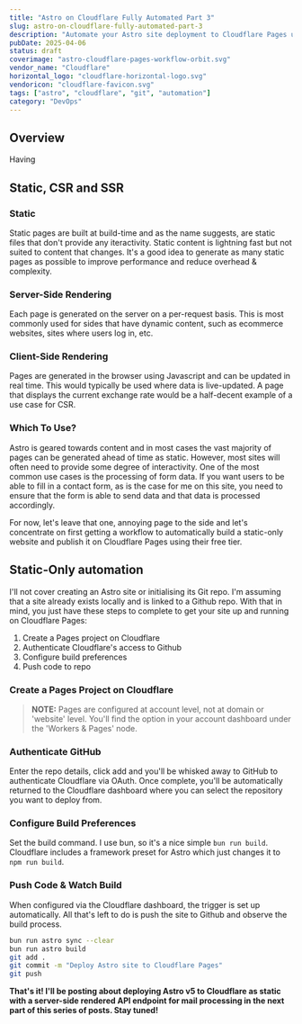 ```yaml
---
title: "Astro on Cloudflare Fully Automated Part 3"
slug: astro-on-cloudflare-fully-automated-part-3
description: "Automate your Astro site deployment to Cloudflare Pages using Git workflow automation"
pubDate: 2025-04-06
status: draft
coverimage: "astro-cloudflare-pages-workflow-orbit.svg"
vendor_name: "Cloudflare"
horizontal_logo: "cloudflare-horizontal-logo.svg"
vendoricon: "cloudflare-favicon.svg"
tags: ["astro", "cloudflare", "git", "automation"]
category: "DevOps"
---
```



## Overview

Having 
## Static, CSR and SSR

### Static

Static pages are built at build-time and as the name suggests, are static files that don't provide any iteractivity. Static content is lightning fast but not suited to content that changes. It's a good idea to generate as many static pages as possible to improve performance and reduce overhead & complexity.

### Server-Side Rendering

Each page is generated on the server on a per-request basis. This is most commonly used for sides that have dynamic content, such as ecommerce websites, sites where users log in, etc.

### Client-Side Rendering

Pages are generated in the browser using Javascript and can be updated in real time. This would typically be used where data is live-updated. A page that displays the current exchange rate would be a half-decent example of a use case for CSR.

### Which To Use?

Astro is geared towards content and in most cases the vast majority of pages can be generated ahead of time as static. However, most sites will often need to provide some degree of interactivity. One of the most common use cases is the processing of form data. If you want users to be able to fill in a contact form, as is the case for me on this site, you need to ensure that the form is able to send data and that data is processed accordingly.

For now, let's leave that one, annoying page to the side and let's concentrate on first getting a workflow to automatically build a static-only website and publish it on Cloudflare Pages using their free tier.

## Static-Only automation

I'll not cover creating an Astro site or initialising its Git repo. I'm assuming that a site already exists locally and is linked to a Github repo. With that in mind, you just have these steps to complete to get your site up and running on Cloudflare Pages:

1. Create a Pages project on Cloudflare
2. Authenticate Cloudflare's access to Github
3. Configure build preferences
4. Push code to repo

### Create a Pages Project on Cloudflare

> **NOTE:** Pages are configured at account level, not at domain or 'website' level. You'll find the option in your account dashboard under the 'Workers & Pages' node.

<div class="not-prose">
<LightBox src={cloudflarePagesDashboard}
  alt="Cloudflare Pages"
  width={300}
  class="my-4"
  captionText="Cloudflare Pages dashboard showing the Workers & Pages section"
/>
</div>

### Authenticate GitHub

Enter the repo details, click add and you'll be whisked away to GitHub to authenticate Cloudflare via OAuth. Once complete, you'll be automatically returned to the Cloudflare dashboard where you can select the repository you want to deploy from.

### Configure Build Preferences

Set the build command. I use bun, so it's a nice simple `bun run build`. Cloudflare includes a framework preset for Astro which just changes it to `npm run build`.

<div class="not-prose">
<LightBox src={cloudflarePagesBuildPreferences}
  alt="Cloudflare build preferences"
  width={300}
  class="my-4"
  captionText="Build preferences"
/>
</div>

### Push Code &amp; Watch Build

When configured via the Cloudflare dashboard, the trigger is set up automatically. All that's left to do is push the site to Github and observe the build process.

```bash caption="Push Astro code to repository"
bun run astro sync --clear
bun run astro build
git add .
git commit -m "Deploy Astro site to Cloudflare Pages"
git push
```

<div class="not-prose">
<LightBox src={cloudflarePagesBuildProcess}
  alt="Cloudflare build process"
  width={300}
  class="my-4"
  captionText="Watch the build process"
/>
</div>

**That's it! I'll be posting about deploying Astro v5 to Cloudflare as static with a server-side rendered API endpoint for mail processing in the next part of this series of posts. Stay tuned!**